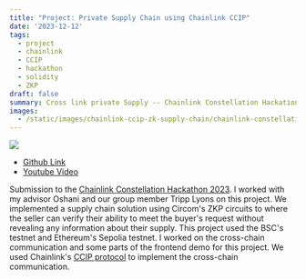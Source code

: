 ```yaml
---
title: "Project: Private Supply Chain using Chainlink CCIP"
date: '2023-12-12'
tags: 
  - project
  - chainlink
  - CCIP
  - hackathon 
  - solidity
  - ZKP
draft: false
summary: Cross link private Supply -- Chainlink Constellation Hackation 2023 submission
images: 
  - /static/images/chainlink-ccip-zk-supply-chain/chainlink-constellation-hackathon-banner.png
---
```


![](/static/images/chainlink-ccip-zk-supply-chain/chainlink-constellation-hackathon-banner.png)

- [Github Link](https://github.com/blockchain-interoperability/chainlink-hackathon)
- [Youtube Video](https://youtu.be/HZTSlnMujrE?si=3hmh_5HyQUbvRy67)

Submission to the [Chainlink Constellation Hackathon 2023](https://chain.link/hackathon).
I worked with my advisor Oshani and our group member Tripp Lyons on this project.
We implemented a supply chain solution using Circom's ZKP circuits to where the seller can verify their ability to meet the buyer's request without revealing any information about their supply.
This project used the BSC's testnet and Ethereum's Sepolia testnet.
I worked on the cross-chain communication and some parts of the frontend demo for this project.
We used Chainlink's [CCIP protocol](https://docs.chain.link/ccip) to implement the cross-chain communication.
